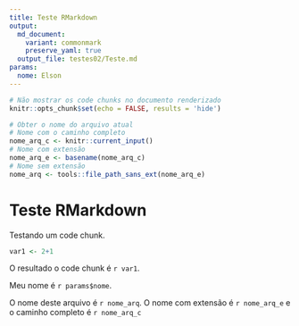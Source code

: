 ```yaml
---
title: Teste RMarkdown
output:
  md_document:
    variant: commonmark
    preserve_yaml: true
  output_file: testes02/Teste.md
params:
  nome: Elson
---
```


```r
# Não mostrar os code chunks no documento renderizado
knitr::opts_chunk$set(echo = FALSE, results = 'hide')

# Obter o nome do arquivo atual
# Nome com o caminho completo
nome_arq_c <- knitr::current_input()
# Nome com extensão
nome_arq_e <- basename(nome_arq_c)
# Nome sem extensão
nome_arq <- tools::file_path_sans_ext(nome_arq_e)
```

# Teste RMarkdown

Testando um code chunk.

```r
var1 <- 2+1
```

O resultado o code chunk é `r var1`.

Meu nome é `r params$nome`.

O nome deste arquivo é `r nome_arq`. O nome com extensão é `r nome_arq_e` e o caminho completo é `r nome_arq_c`
